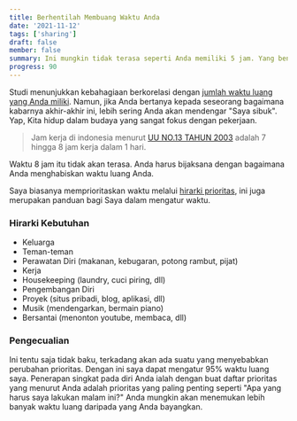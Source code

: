 ```yaml
---
title: Berhentilah Membuang Waktu Anda
date: '2021-11-12'
tags: ['sharing']
draft: false
member: false
summary: Ini mungkin tidak terasa seperti Anda memiliki 5 jam. Yang benar adalah - Anda harus bijaksana dan disengaja dengan bagaimana Anda menghabiskan waktu luang Anda.
progress: 90
---
```


Studi menunjukkan kebahagiaan berkorelasi dengan [jumlah waktu luang yang Anda miliki](https://www.inc.com/jessica-stillman/5-research-backed-ways-to-feel-like-you-have-more-time.html). Namun, jika Anda bertanya kepada seseorang bagaimana kabarnya akhir-akhir ini, lebih sering Anda akan mendengar "Saya sibuk".
Yap, Kita hidup dalam budaya yang sangat fokus dengan pekerjaan.

> Jam kerja di indonesia menurut [UU NO.13 TAHUN 2003](https://disnakertrans.ntbprov.go.id/jam-kerja-menurut-undang-undang-no-13-tahun-2003-tentang-ketenagakerjaan/) adalah 7 hingga 8 jam kerja dalam 1 hari.

Waktu 8 jam itu tidak akan terasa. Anda harus bijaksana dengan bagaimana Anda menghabiskan waktu luang Anda.

Saya biasanya memprioritaskan waktu melalui [hirarki prioritas](https://en.wikipedia.org/wiki/Maslow%27s_hierarchy_of_needs), ini juga merupakan panduan bagi Saya dalam mengatur waktu.

### Hirarki Kebutuhan

- Keluarga
- Teman-teman
- Perawatan Diri (makanan, kebugaran, potong rambut, pijat)
- Kerja
- Housekeeping (laundry, cuci piring, dll)
- Pengembangan Diri
- Proyek (situs pribadi, blog, aplikasi, dll)
- Musik (mendengarkan, bermain piano)
- Bersantai (menonton youtube, membaca, dll)

### Pengecualian

Ini tentu saja tidak baku, terkadang akan ada suatu yang menyebabkan perubahan prioritas. Dengan ini saya dapat mengatur 95% waktu luang saya.
Penerapan singkat pada diri Anda ialah dengan buat daftar prioritas yang menurut Anda adalah prioritas yang paling penting seperti "Apa yang harus saya lakukan malam ini?"
Anda mungkin akan menemukan lebih banyak waktu luang daripada yang Anda bayangkan.
